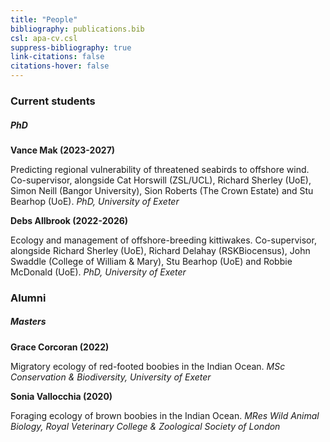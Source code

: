 ```yaml
---
title: "People"
bibliography: publications.bib
csl: apa-cv.csl
suppress-bibliography: true
link-citations: false
citations-hover: false
---
```


### Current students

##### PhD

::: grid
::: g-col-3
**Vance Mak (2023-2027)**
:::

::: g-col-8
Predicting regional vulnerability of threatened seabirds to offshore wind. Co-supervisor, alongside Cat Horswill (ZSL/UCL), Richard Sherley (UoE), Simon Neill (Bangor University), Sion Roberts (The Crown Estate) and Stu Bearhop (UoE). *PhD, University of Exeter*
:::
:::


::: grid
::: g-col-3
**Debs Allbrook (2022-2026)**
:::

::: g-col-8
Ecology and management of offshore-breeding kittiwakes. Co-supervisor, alongside Richard Sherley (UoE), Richard Delahay (RSKBiocensus), John Swaddle (College of William & Mary),  Stu Bearhop (UoE) and Robbie McDonald (UoE).  *PhD, University of Exeter*
:::
:::


### Alumni

##### Masters

::: grid
::: g-col-3
**Grace Corcoran (2022)**
:::

::: g-col-8
Migratory ecology of red-footed boobies in the Indian Ocean. *MSc Conservation & Biodiversity, University of Exeter*
:::
:::


::: grid
::: g-col-3
**Sonia Vallocchia (2020)**
:::

::: g-col-8
Foraging ecology of brown boobies in the Indian Ocean. *MRes Wild Animal Biology, Royal Veterinary College & Zoological Society of London*
:::
:::

